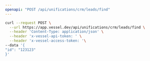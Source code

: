 ```yaml
---
openapi: "POST /api/unifications/crm/leads/find"
---
```


  <RequestExample>
  
  ```bash Request
  curl --request POST \
    --url https://app.vessel.dev/api/unifications/crm/leads/find \
    --header 'Content-Type: application/json' \
    --header 'x-vessel-api-token: ' \
    --header 'x-vessel-access-token: '\ 
  --data '{
  "id": "123123"
}'
  ```
  
  </RequestExample>
  

